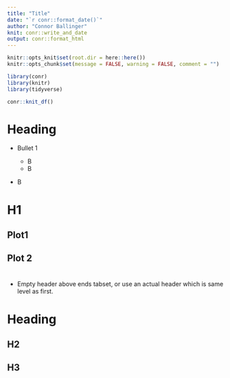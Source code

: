 ```yaml
---
title: "Title"
date: "`r conr::format_date()`"
author: "Connor Ballinger"
knit: conr::write_and_date
output: conr::format_html
---
```


```r
knitr::opts_knit$set(root.dir = here::here())
knitr::opts_chunk$set(message = FALSE, warning = FALSE, comment = "")

library(conr)
library(knitr)
library(tidyverse)

conr::knit_df()

```

<!----------------- comment does not appear in output ------------------------->

# Heading

- Bullet 1

    - B
    - B

- B

# H1 {.tabset}

## Plot1

## Plot 2

# {-}

- Empty header above ends tabset, or use an actual header which is same level 
as first.

# Heading

## H2

## H3
